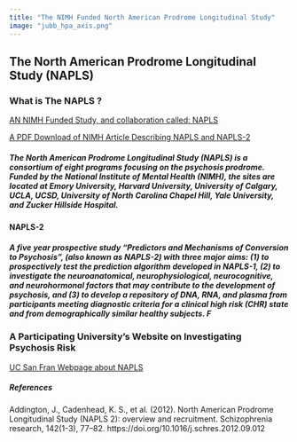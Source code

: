 ```yaml
---
title: "The NIMH Funded North American Prodrome Longitudinal Study"
image: "jubb_hpa_axis.png"
---
```


## The North American Prodrome Longitudinal Study (NAPLS)

### What is The NAPLS ?

[AN NIMH Funded Study, and collaboration called: NAPLS](https://www.ncbi.nlm.nih.gov/pmc/articles/PMC3502644/)

[A PDF Download of NIMH Article Describing NAPLS and NAPLS-2](napls_article_nimh.pdf)

##### The North American Prodrome Longitudinal Study (NAPLS) is a consortium of eight programs focusing on the psychosis prodrome. Funded by the National Institute of Mental Health (NIMH), the sites are located at Emory University, Harvard University, University of Calgary, UCLA, UCSD, University of North Carolina Chapel Hill, Yale University, and Zucker Hillside Hospital.

#### NAPLS-2

##### A five year prospective study "Predictors and Mechanisms of Conversion to Psychosis", (also known as NAPLS-2) with three major aims: (1) to prospectively test the prediction algorithm developed in NAPLS-1, (2) to investigate the neuroanatomical, neurophysiological, neurocognitive, and neurohormonal factors that may contribute to the development of psychosis, and (3) to develop a repository of DNA, RNA, and plasma from participants meeting diagnostic criteria for a clinical high risk (CHR) state and from demographically similar healthy subjects. F

### A Participating University's Website on Investigating Psychosis Risk

[UC San Fran Webpage about NAPLS](https://napls.ucsf.edu/)

##### References

Addington, J., Cadenhead, K. S., et al. (2012). North American Prodrome Longitudinal Study (NAPLS 2): overview and recruitment. Schizophrenia research, 142(1-3), 77--82. https://doi.org/10.1016/j.schres.2012.09.012
